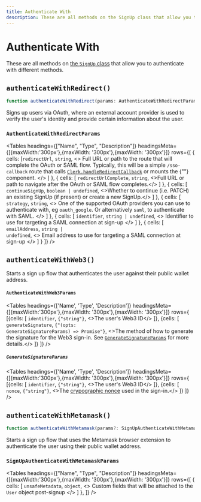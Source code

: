 ---
title: Authenticate With
description: These are all methods on the SignUp class that allow you to authenticate with different methods.
---


# Authenticate With

These are all methods on [the `SignUp` class](/docs/references/javascript/sign-up/sign-up) that allow you to authenticate with different methods.

## `authenticateWithRedirect()`

```typescript
function authenticateWithRedirect(params: AuthenticateWithRedirectParams): Promise<void>;
```

Signs up users via OAuth, where an external account provider is used to verify the user's identity and provide certain information about the user.

### `AuthenticateWithRedirectParams`

<Tables
  headings={["Name", "Type", "Description"]}
  headingsMeta={[{maxWidth:'300px'},{maxWidth: '300px'},{maxWidth: '300px'}]}
  rows={[
        {
            cells: [<code>redirectUrl</code>, <code>string</code>,
            <>
                Full URL or path to the route that will complete the OAuth or SAML flow.
                Typically, this will be a simple <code>/sso-callback</code> route that calls <a href="/docs/references/javascript/clerk/handle-navigation#handle-redirect-callback"><code>Clerk.handleRedirectCallback</code></a>
                or mounts the {"<AuthenticateWithRedirectCallback />"} component.
            </>
            ]
        },
        {
            cells: [
                <code>redirectUrlComplete</code>, <code>string</code>, <>Full URL or path to navigate after the OAuth or SAML flow completes.</>
            ]
        },
        {
            cells: [
                <code>continueSignUp</code>, <code>boolean | undefined</code>, <>Whether to continue (i.e. PATCH) an existing SignUp (if present) or create a new SignUp.</>
            ]
        },
        {
            cells: [
                <code>strategy</code>, <code>string</code>, <>
                    One of the supported OAuth providers you can use to authenticate with, eg <code>oauth_google</code>. Or alternatively <code>saml</code>, to authenticate with SAML.
                </>
            ]
        },
        {
            cells: [
                <code>identifier</code>, <code>string | undefined</code>, <>
                    Identifier to use for targeting a SAML connection at sign-up
                </>
            ]
        },
        {
            cells: [
                <code>emailAddress</code>, <code>string | undefined</code>, <>
                    Email address to use for targeting a SAML connection at sign-up
                </>
            ]
        }
    ]}
/>

## `authenticateWithWeb3()`

Starts a sign up flow that authenticates the user against their public wallet address.

#### `AuthenticateWithWeb3Params`

<Tables
  headings={['Name', 'Type', 'Description']}
  headingsMeta={[{maxWidth:'300px'},{maxWidth: '300px'},{maxWidth: '300px'}]}
  rows={
        [{cells: [
            <code>identifier</code>,
            <code>{"string"}</code>,
            <>The user's Web3 ID</>
        ]},
        {cells: [
        <code>generateSignature</code>,
        <code>{"(opts: GenerateSignatureParams) => Promise<string>"}</code>,
        <>The method of how to generate the signature for the Web3 sign-in. See <a href="#generate-signature-params"><code>GenerateSignatureParams</code></a> for more details.</>
        ]}
    ]}
/>

##### `GenerateSignatureParams`

<Tables
  headings={['Name', 'Type', 'Description']}
  headingsMeta={[{maxWidth:'300px'},{maxWidth: '300px'},{maxWidth: '300px'}]}
  rows={
        [{cells: [
            <code>identifier</code>,
            <code>{"string"}</code>,
            <>The user's Web3 ID</>
        ]},
        {cells: [
        <code>nonce</code>,
        <code>{"string"}</code>,
        <>The <a href="https://en.wikipedia.org/wiki/Cryptographic_nonce">crypographic nonce</a> used in the sign-in.</>
        ]}
    ]}
/>

## `authenticateWithMetamask()`

```typescript
function authenticateWithMetamask(params?: SignUpAuthenticateWithMetamaskParams): Promise<SignUp>;
```

Starts a sign up flow that uses the Metamask browser extension to authenticate the user using their public wallet address.

### `SignUpAuthenticateWithMetamaskParams`

<Tables
  headings={["Name", "Type", "Description"]}
  headingsMeta={[{maxWidth:'300px'},{maxWidth: '300px'},{maxWidth: '300px'}]}
  rows={[
        {
            cells: [
                <code>unsafeMetadata</code>, <code>object</code>, <>
                Custom fields that will be attached to the <code>User</code> object post-signup
                </>
            ]
        },
    ]}
/>
